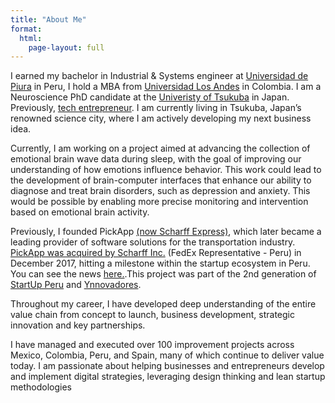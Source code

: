 ```yaml
---
title: "About Me"
format: 
  html:
    page-layout: full
---
```


I earned my bachelor in Industrial & Systems engineer at [Universidad de Piura](https://www.udep.edu.pe/) in Peru, I hold a MBA from [Universidad Los Andes](https://uniandes.edu.co/en) in Colombia. I am a Neuroscience PhD candidate at the [Univeristy of Tsukuba](https://www.tsukuba.ac.jp/en/) in Japan. Previously, [tech entrepreneur](https://www.youtube.com/watch?v=M_PyRRqietw). I am currently living in Tsukuba, Japan's renowned science city, where I am actively developing my next business idea. 

Currently, I am working on a project aimed at advancing the collection of emotional brain wave data during sleep, with the goal of improving our understanding of how emotions influence behavior. This work could lead to the development of brain-computer interfaces that enhance our ability to diagnose and treat brain disorders, such as depression and anxiety. This would be possible by enabling more precise monitoring and intervention based on emotional brain activity.

Previously, I founded PickApp [(now Scharff Express)](https://www.holascharff.com/en/solutions/people-and-entrepreneurs/){target="_blank"}, which later became a leading provider of software solutions for the transportation industry. [PickApp was acquired by Scharff Inc.](https://www.facebook.com/felixipanaquear/photos/a.314611525680937/335734870235269/){target="_blank"} (FedEx Representative - Peru) in December 2017, hitting a milestone within the startup ecosystem in Peru. You can see the news [here.](https://gestion.pe/blog/innovar-o-ser-cambiado/2018/07/laboratorios-de-innovacion-logistica.html?ref=gesr&fbclid=IwAR3XA5DaiIfIoldObCHaV9RyBNn3afAwRiTDeYBsFWQEOUXv8eAQki7hXZ4#utm_source=facebook&amp;utm_medium=organic&amp;utm_campaign=innovacion-%20scharfflab){target="_blank"}.This project was part of the 2nd generation of [StartUp Peru](https://startup.proinnovate.gob.pe/) and [Ynnovadores](https://losynnovadores.com/).

Throughout my career, I have developed deep understanding of the entire value chain from concept to launch, business development, strategic innovation and key partnerships.

I have managed and executed over 100 improvement projects across Mexico, Colombia, Peru, and Spain, many of which continue to deliver value today. I am passionate about helping businesses and entrepreneurs develop and implement digital strategies, leveraging design thinking and lean startup methodologies